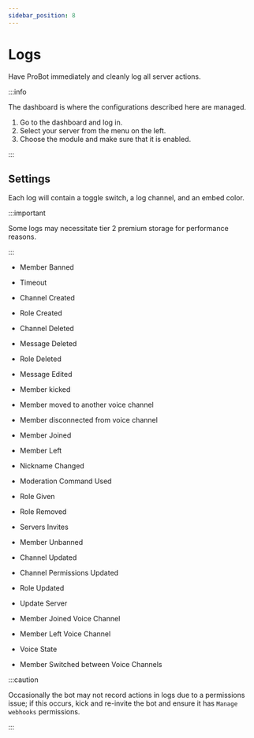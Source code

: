 ```yaml
---
sidebar_position: 8
---
```


# Logs

Have ProBot immediately and cleanly log all server actions.

:::info

The dashboard is where the configurations described here are managed.

1. Go to the dashboard and log in. 
2. Select your server from the menu on the left.
3. Choose the module and make sure that it is enabled. 

:::

## Settings 

Each log will contain a toggle switch, a log channel, and an embed color.

:::important 

Some logs may necessitate tier 2 premium storage for performance reasons.

:::

- Member Banned


- Timeout


- Channel Created


- Role Created


- Channel Deleted


- Message Deleted


- Role Deleted


- Message Edited


- Member kicked


- Member moved to another voice channel


- Member disconnected from voice channel 


- Member Joined


- Member Left


- Nickname Changed


- Moderation Command Used


- Role Given


- Role Removed


- Servers Invites


- Member Unbanned


- Channel Updated


- Channel Permissions Updated


- Role Updated


- Update Server


- Member Joined Voice Channel


- Member Left Voice Channel


- Voice State


- Member Switched between Voice Channels


:::caution

Occasionally the bot may not record actions in logs due to a permissions issue; if this occurs, kick and re-invite the bot and ensure it has `Manage webhooks` permissions.

:::
